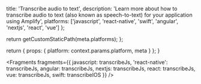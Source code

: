 
  title: 'Transcribe audio to text',
  description:
    'Learn more about how to transcribe audio to text (also known as speech-to-text) for your application using Amplify',
  platforms: ['javascript', 'react-native', 'swift', 'angular', 'nextjs', 'react', 'vue'] 
};

  return getCustomStaticPath(meta.platforms);
};

  return {
    props: {
      platform: context.params.platform,
      meta
    }
  };
}


<Fragments
  fragments={{
    javascript: transcribeJs,
    'react-native': transcribeJs,
    angular: transcribeJs,
    nextjs: transcribeJs,
    react: transcribeJs,
    vue: transcribeJs,
    swift: transcribeIOS
  }}
/>
